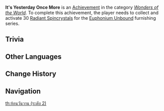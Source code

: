 {{Achievement Infobox
|title        = It's Yesterday Once More
|id           = 80143
|order id     = 0143
|category     = Wonders of the World
|description  = Activate 30 tunes in the Serenitea Pot using the [[Euphonium Unbound]] furnishing series.
|requirements = Collect and activate 30 [[Radiant Spincrystals]].
|primogems    = 10
|tracking     = Tracks the total number of activated Radiant Spincrystals.
|topic        = Radiant Spincrystals
|set          = It's Yesterday Once More
|tier         = 2
|tiers_total  = 3
|tier1        = It's Yesterday Once More (Tier 1)
|tier2        = It's Yesterday Once More (Tier 2)
|tier3        = It's Yesterday Once More (Tier 3)
|prev         = It's Yesterday Once More (Tier 1)
|next         = It's Yesterday Once More (Tier 3)
|type         = Exploration
}}
'''It's Yesterday Once More''' is an [[Achievement]] in the category ''[[Wonders of the World]]''. To complete this achievement, the player needs to collect and activate 30 [[Radiant Spincrystals]] for the [[Euphonium Unbound]] furnishing series.

==Trivia==
{{Transclude|It's Yesterday Once More (Tier 1)|Trivia}}
<!--
==Video Guides==
{{EVT
|video1   = 
|caption1 = 
}}
-->
==Other Languages==
{{Transclude|It's Yesterday Once More|Other Languages}}

==Change History==
{{Change History|2.6}}
<!--
==References==
{{Reflist}}
-->
==Navigation==
{{Achievement Navbox|Wonders of the World|Exploration}}
[[th:ย้อนวันวาน (ระดับ 2)]]
